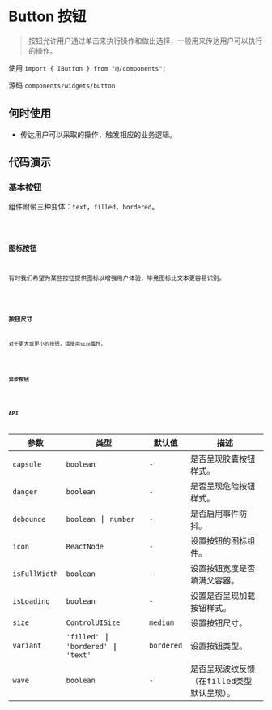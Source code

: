 # Button 按钮

> 按钮允许用户通过单击来执行操作和做出选择，一般用来传达用户可以执行的操作。

使用 `import { IButton } from "@/components";`

源码 `components/widgets/button`

## 何时使用

* 传达用户可以采取的操作，触发相应的业务逻辑。

## 代码演示

### 基本按钮

组件附带三种变体：`text`，`filled`，`bordered`。

<code src='@cases/button/basic' />

### 图标按钮

有时我们希望为某些按钮提供图标以增强用户体验，毕竟图标比文本更容易识别。

<code src='@cases/button/icon' />

### 按钮尺寸

对于更大或更小的按钮，请使用`size`属性。

<code src='@cases/button/size' />

### 异步按钮

<code src='@cases/button/promise' />

## API

| 参数 | 类型 | 默认值 | 描述 |
| ------------- | --------------------------------------- | ------------ | ------------ |
| `capsule`     | `boolean`                               | `-`          | 是否呈现胶囊按钮样式。|
| `danger`      | `boolean`                               | `-`          | 是否呈现危险按钮样式。|
| `debounce`    | `boolean` \| `number`                   | `-`          | 是否启用事件防抖。|
| `icon`        | `ReactNode`                             | `-`          | 设置按钮的图标组件。|
| `isFullWidth` | `boolean`                               | `-`          | 设置按钮宽度是否填满父容器。|
| `isLoading`   | `boolean`                               | `-`          | 设置是否呈现加载按钮样式。|
| `size`        | `ControlUISize`                         | `medium`     | 设置按钮尺寸。|
| `variant`     | `'filled'` \| `'bordered'` \| `'text'`  | `bordered`   | 设置按钮类型。|
| `wave`        | `boolean`                               | `-`          | 是否呈现波纹反馈（在filled类型默认呈现）。|
